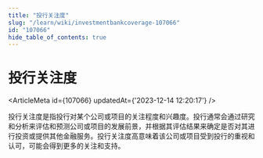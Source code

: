 ```yaml
---
title: "投行关注度"
slug: "/learn/wiki/investmentbankcoverage-107066"
id: "107066"
hide_table_of_contents: true
---
```



# 投行关注度

<ArticleMeta id={107066} updatedAt={'2023-12-14 12:20:17'} />
<div className='border-solid border-b border-t-0 my-4 border-[var(--ifm-color-gray-300)]' />

投行关注度是指投行对某个公司或项目的关注程度和兴趣度。投行通常会通过研究和分析来评估和预测公司或项目的发展前景，并根据其评估结果来确定是否对其进行投资或提供其他金融服务。投行关注度高意味着该公司或项目受到投行的重视和认可，可能会得到更多的关注和支持。
